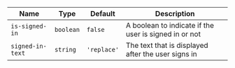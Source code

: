 
  | Name | Type | Default | Description |
| --- | --- | --- | --- |
| `is-signed-in` | `boolean` | `false` | A boolean to indicate if the user is signed in or not |
| `signed-in-text` | `string` | `'replace'` | The text that is displayed after the user signs in |

